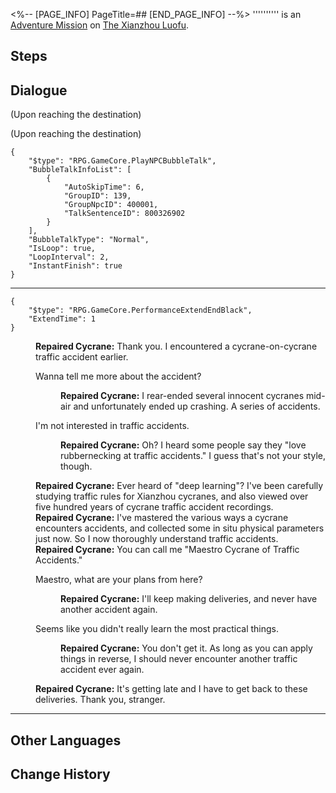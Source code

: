 <%-- [PAGE_INFO]
PageTitle=##
[END_PAGE_INFO] --%>
{{Stub|Dialogue.}}
{{Mission Infobox
|id            = 8003263
|title         = 
|image         = <!--Mission .png-->
|type          = Adventure
|event_name    = 
|chapter       = 
|requirements  = [[Adventure Mission]] ''[[Dock Operations (I)]]'' completed
|summary       = <!--official mission summary from Fate's Atlas-->
|characters    = Cycrane; Repaired Cycrane; Trailblazer
|startLocation = [[The Xianzhou Luofu]] - [[Aurum Alley]]
|world         = The Xianzhou Luofu
|area          = Aurum Alley
|prev          = Dock Operations (I)
|next          = 
|rewards       = Prosperity Certificate*2
}}
'''''''''' is an [[Adventure Mission]] on [[The Xianzhou Luofu]].

==Steps==


<!--
==Gameplay Notes==

--><!--
==Trial Character==

-->
==Dialogue==
{{Stub Dialogue}}
;(Upon reaching the destination)

;(Upon reaching the destination)
<pre>{
	"$type": "RPG.GameCore.PlayNPCBubbleTalk",
	"BubbleTalkInfoList": [
		{
			"AutoSkipTime": 6,
			"GroupID": 139,
			"GroupNpcID": 400001,
			"TalkSentenceID": 800326902
		}
	],
	"BubbleTalkType": "Normal",
	"IsLoop": true,
	"LoopInterval": 2,
	"InstantFinish": true
}</pre>

----
<pre>{
	"$type": "RPG.GameCore.PerformanceExtendEndBlack",
	"ExtendTime": 1
}</pre>
:'''Repaired Cycrane:''' Thank you. I encountered a cycrane-on-cycrane traffic accident earlier.
:{{DIcon|Arrow}} Wanna tell me more about the accident?
::'''Repaired Cycrane:''' I rear-ended several innocent cycranes mid-air and unfortunately ended up crashing. A series of accidents.
:{{DIcon|Arrow}} I'm not interested in traffic accidents.
::'''Repaired Cycrane:''' Oh? I heard some people say they "love rubbernecking at traffic accidents." I guess that's not your style, though.
:'''Repaired Cycrane:''' Ever heard of "deep learning"? I've been carefully studying traffic rules for Xianzhou cycranes, and also viewed over five hundred years of cycrane traffic accident recordings.
:'''Repaired Cycrane:''' I've mastered the various ways a cycrane encounters accidents, and collected some in situ physical parameters just now. So I now thoroughly understand traffic accidents.
:'''Repaired Cycrane:''' You can call me "Maestro Cycrane of Traffic Accidents."
:{{DIcon|Arrow}} Maestro, what are your plans from here?
::'''Repaired Cycrane:''' I'll keep making deliveries, and never have another accident again.
:{{DIcon|Arrow}} Seems like you didn't really learn the most practical things.
::'''Repaired Cycrane:''' You don't get it. As long as you can apply things in reverse, I should never encounter another traffic accident ever again.
:'''Repaired Cycrane:''' It's getting late and I have to get back to these deliveries. Thank you, stranger.
----
{{Dialogue End}}

==Other Languages==
{{Other Languages
|en   = 
|zhs  = 
|zht  = 
|ja   = 
|ko   = 
|es   = 
|fr   = 
|ru   = 
|th   = 
|vi   = 
|de   = 
|id   = 
|pt   = 
}}

==Change History==
{{Change History|1.3}}
